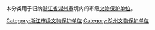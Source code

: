 本分类用于归纳[[浙江省|浙江省]][[湖州市|湖州市]]境内的市级[[文物保护单位|文物保护单位]]。

[[Category:浙江市级文物保护单位|Category:浙江市级文物保护单位]]
[[Category:湖州文物保护单位|Category:湖州文物保护单位]]